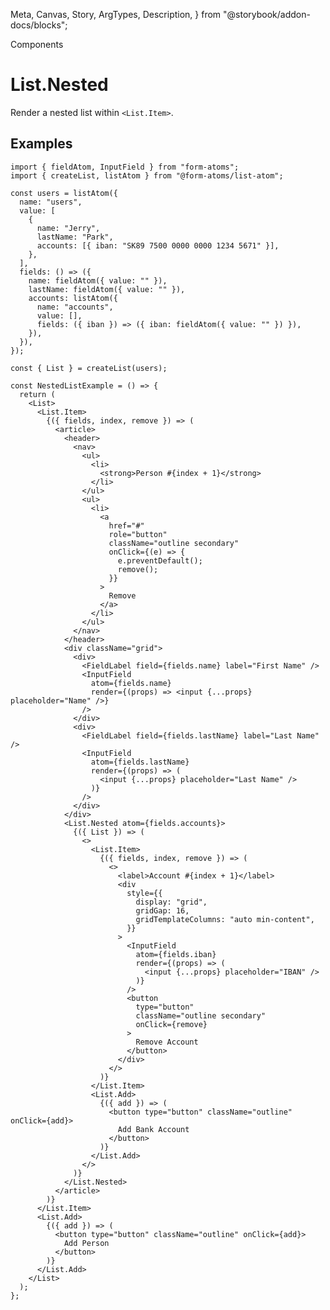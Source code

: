   Meta,
  Canvas,
  Story,
  ArgTypes,
  Description,
} from "@storybook/addon-docs/blocks";

<hgroup>

<p class="category">Components</p>

# List.Nested

Render a nested list within `<List.Item>`.

</hgroup>

## Examples

<Example of={NestedStories.NestedList} >

```tsx
import { fieldAtom, InputField } from "form-atoms";
import { createList, listAtom } from "@form-atoms/list-atom";

const users = listAtom({
  name: "users",
  value: [
    {
      name: "Jerry",
      lastName: "Park",
      accounts: [{ iban: "SK89 7500 0000 0000 1234 5671" }],
    },
  ],
  fields: () => ({
    name: fieldAtom({ value: "" }),
    lastName: fieldAtom({ value: "" }),
    accounts: listAtom({
      name: "accounts",
      value: [],
      fields: ({ iban }) => ({ iban: fieldAtom({ value: "" }) }),
    }),
  }),
});

const { List } = createList(users);

const NestedListExample = () => {
  return (
    <List>
      <List.Item>
        {({ fields, index, remove }) => (
          <article>
            <header>
              <nav>
                <ul>
                  <li>
                    <strong>Person #{index + 1}</strong>
                  </li>
                </ul>
                <ul>
                  <li>
                    <a
                      href="#"
                      role="button"
                      className="outline secondary"
                      onClick={(e) => {
                        e.preventDefault();
                        remove();
                      }}
                    >
                      Remove
                    </a>
                  </li>
                </ul>
              </nav>
            </header>
            <div className="grid">
              <div>
                <FieldLabel field={fields.name} label="First Name" />
                <InputField
                  atom={fields.name}
                  render={(props) => <input {...props} placeholder="Name" />}
                />
              </div>
              <div>
                <FieldLabel field={fields.lastName} label="Last Name" />
                <InputField
                  atom={fields.lastName}
                  render={(props) => (
                    <input {...props} placeholder="Last Name" />
                  )}
                />
              </div>
            </div>
            <List.Nested atom={fields.accounts}>
              {({ List }) => (
                <>
                  <List.Item>
                    {({ fields, index, remove }) => (
                      <>
                        <label>Account #{index + 1}</label>
                        <div
                          style={{
                            display: "grid",
                            gridGap: 16,
                            gridTemplateColumns: "auto min-content",
                          }}
                        >
                          <InputField
                            atom={fields.iban}
                            render={(props) => (
                              <input {...props} placeholder="IBAN" />
                            )}
                          />
                          <button
                            type="button"
                            className="outline secondary"
                            onClick={remove}
                          >
                            Remove Account
                          </button>
                        </div>
                      </>
                    )}
                  </List.Item>
                  <List.Add>
                    {({ add }) => (
                      <button type="button" className="outline" onClick={add}>
                        Add Bank Account
                      </button>
                    )}
                  </List.Add>
                </>
              )}
            </List.Nested>
          </article>
        )}
      </List.Item>
      <List.Add>
        {({ add }) => (
          <button type="button" className="outline" onClick={add}>
            Add Person
          </button>
        )}
      </List.Add>
    </List>
  );
};
```

</Example>

